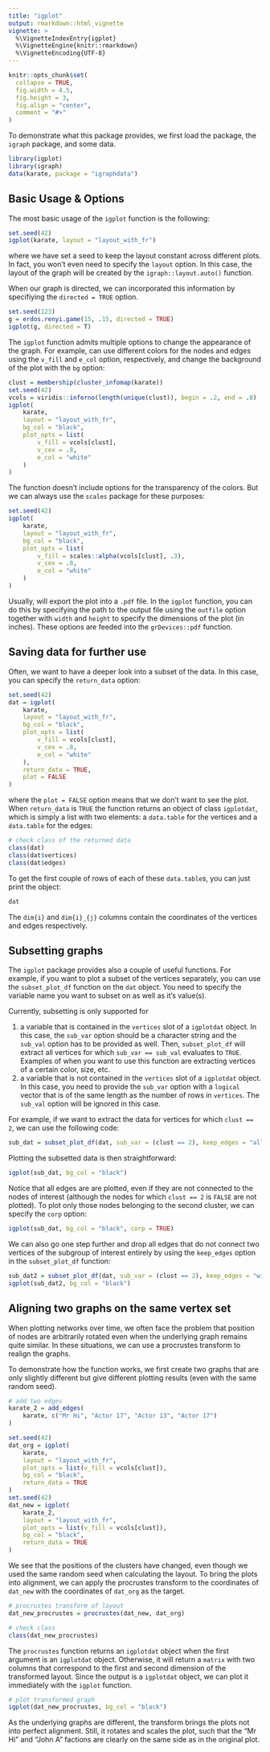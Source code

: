 ```yaml
---
title: "igplot"
output: rmarkdown::html_vignette
vignette: >
  %\VignetteIndexEntry{igplot}
  %\VignetteEngine{knitr::rmarkdown}
  %\VignetteEncoding{UTF-8}
---
```


```r
knitr::opts_chunk$set(
  collapse = TRUE,
  fig.width = 4.5,
  fig.height = 3,
  fig.align = "center",
  comment = "#>"
)
```

To demonstrate what this package provides, we first load the package, the `igraph` package, and some data.
```r
library(igplot)
library(igraph)
data(karate, package = "igraphdata")
```

## Basic Usage & Options

The most basic usage of the `igplot` function is the following:

```r
set.seed(42)
igplot(karate, layout = "layout_with_fr")
```

where we have set a seed to keep the layout constant across different plots. In fact, you won't even need to specify the `layout` option. In this case, the layout of the graph will be created by the `igraph::layout.auto()` function.

When our graph is directed, we can incorporated this information by specifiying the `directed = TRUE` option.

```r
set.seed(123)
g = erdos.renyi.game(15, .15, directed = TRUE)
igplot(g, directed = T)
```

The `igplot` function admits multiple options to change the appearance of the graph. For example, can use different colors for the nodes and edges using the `v_fill` and `e_col` option, respectively, and change the background of the plot with the `bg` option:

```r
clust = membership(cluster_infomap(karate))
set.seed(42)
vcols = viridis::inferno(length(unique(clust)), begin = .2, end = .8)
igplot(
    karate, 
    layout = "layout_with_fr", 
    bg_col = "black", 
    plot_opts = list(
        v_fill = vcols[clust], 
        v_cex = .8,
        e_col = "white"
    )
)
```

The function doesn't include options for the transparency of the colors. But we can always use the `scales` package for these purposes:

```r
set.seed(42)
igplot(
    karate, 
    layout = "layout_with_fr", 
    bg_col = "black", 
    plot_opts = list(
        v_fill = scales::alpha(vcols[clust], .3), 
        v_cex = .8,
        e_col = "white"
    )
)
```

Usually, will export the plot into a `.pdf` file. In the `igplot` function, you can do this by specifying the path to the output file using the `outfile` option together with `width` and `height` to specify the dimensions of the plot (in inches). These options are feeded into the `grDevices::pdf` function.



## Saving data for further use

Often, we want to have a deeper look into a subset of the data. In this case, you can specify the `return_data` option:

```r
set.seed(42)
dat = igplot(
    karate, 
    layout = "layout_with_fr", 
    bg_col = "black", 
    plot_opts = list(
        v_fill = vcols[clust], 
        v_cex = .8,
        e_col = "white"
    ),
    return_data = TRUE,
    plot = FALSE
)
```

where the `plot = FALSE` option means that we don't want to see the plot. When `return_data` is `TRUE` the function returns an object of class `igplotdat`, which is simply a list with two elements: a `data.table` for the vertices and a `data.table` for the edges:

```r
# check class of the returned data
class(dat)
class(dat$vertices)
class(dat$edges)
```

To get the first couple of rows of each of these `data.table`s, you can just print the object:

```r
dat
```

The `dim{i}` and `dim{i}_{j}` columns contain the coordinates of the vertices and edges respectively. 

## Subsetting graphs

The `igplot` package provides also a couple of useful functions. For example, if you want to plot a subset of the vertices separately, you can use the `subset_plot_df` function on the `dat` object. You need to specify the variable name you want to subset on as well as it's value(s). 

Currently, subsetting is only supported for 

  1. a variable that is contained in the `vertices` slot of a `igplotdat` object. In this case, the `sub_var` option should be a character string and the `sub_val` option has to be provided as well. Then, `subset_plot_df` will extract all vertices for which `sub_var == sub_val` evaluates to `TRUE`. Examples of when you want to use this function are extracting vertices of a certain color, size, etc.
  2. a variable that is not contained in the `vertices` slot of a `igplotdat` object. In this case, you need to provide the `sub_var` option with a `logical` vector that is of the same length as the number of rows in `vertices`. The `sub_val` option will be ignored in this case.

For example, if we want to extract the data for vertices for which `clust == 2`, we can use the following code:

```r
sub_dat = subset_plot_df(dat, sub_var = (clust == 2), keep_edges = "all")
```

Plotting the subsetted data is then straightforward:

```r
igplot(sub_dat, bg_col = "black")
```

Notice that all edges are are plotted, even if they are not connected to the nodes of interest (although the nodes for which `clust == 2` is `FALSE` are not plotted). To plot only those nodes belonging to the second cluster, we can specify the `corp` option:

```r
igplot(sub_dat, bg_col = "black", corp = TRUE)
```

We can also go one step further and drop all edges that do not connect two vertices of the subgroup of interest entirely by using the `keep_edges` option in the `subset_plot_df` function:

```r
sub_dat2 = subset_plot_df(dat, sub_var = (clust == 2), keep_edges = "within")
igplot(sub_dat2, bg_col = "black")
```

## Aligning two graphs on the same vertex set

When plotting networks over time, we often face the problem that position of nodes are arbitrarily rotated even when the underlying graph remains quite similar. In these situations, we can use a procrustes transform to realign the graphs. 

To demonstrate how the function works, we first create two graphs that are only slightly different but give different plotting results (even with the same random seed).

```r
# add two edges
karate_2 = add_edges(
    karate, c("Mr Hi", "Actor 17", "Actor 13", "Actor 17")
)

set.seed(42)
dat_org = igplot(
    karate, 
    layout = "layout_with_fr", 
    plot_opts = list(v_fill = vcols[clust]),
    bg_col = "black",
    return_data = TRUE
)
set.seed(42)
dat_new = igplot(
    karate_2, 
    layout = "layout_with_fr", 
    plot_opts = list(v_fill = vcols[clust]),
    bg_col = "black",
    return_data = TRUE
)
```

We see that the positions of the clusters have changed, even though we used the same random seed when calculating the layout. To bring the plots into alignment, we can apply the procrustes transform to the coordinates of `dat_new` with the coordinates of `dat_org` as the target. 

```r
# procrustes transform of layout
dat_new_procrustes = procrustes(dat_new, dat_org)

# check class
class(dat_new_procrustes)
```

The `procrustes` function returns an `igplotdat` object when the first argument is an `igplotdat` object. Otherwise, it will return a `matrix` with two columns that correspond to the first and second dimension of the transformed layout. Since the output is a `igplotdat` object, we can plot it immediately with the `igplot` function.

```r
# plot transformed graph
igplot(dat_new_procrustes, bg_col = "black")
```

As the underlying graphs are different, the transform brings the plots not into perfect alignment. Still, it rotates and scales the plot, such that the "Mr Hi" and "John A" factions are clearly on the same side as in the original plot. 